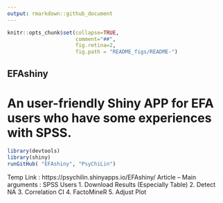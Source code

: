 ```yaml
---
output: rmarkdown::github_document
---
```

```r
knitr::opts_chunk$set(collapse=TRUE, 
                      comment="##", 
                      fig.retina=2, 
                      fig.path = "README_figs/README-")
```

## EFAshiny
# An user-friendly Shiny APP for EFA users who have some experiences with SPSS.
<!-- README.md is generated from README.Rmd. Please edit that file -->


```r
library(devtools)
library(shiny)
runGitHub( "EFAshiny", "PsyChiLin") 
```

Temp Link : https://psychilin.shinyapps.io/EFAshiny/
Article -- Main arguments : SPSS Users
1. Download Results (Especially Table)
2. Detect NA 
3. Correlation CI
4. FactoMineR
5. Adjust Plot 

